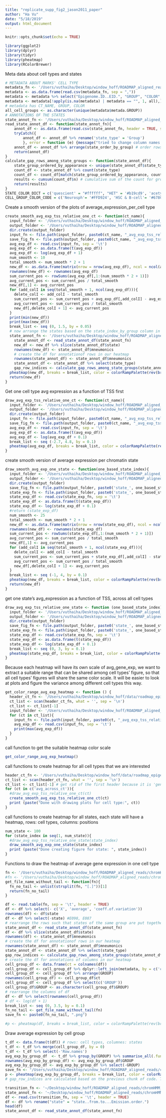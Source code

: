 ```yaml
---
title: "replicate_supp_fig2_jason2011_paper"
author: "Ha Vu"
date: "5/18/2019"
output: html_document
---
```


```r
knitr::opts_chunk$set(echo = TRUE)
```

```r
library(ggplot2)
library(dplyr)
library(tidyr)
library(pheatmap)
library(RColorBrewer)
```
Meta data about cell types and states
```r
# METADATA ABOUT MARKS' CELL TYPE
metadata_fn <- '/Users/vuthaiha/Desktop/window_hoff/ROADMAP_aligned_reads/ROADMAP_metadata_july2013.csv'
metadata <- as.data.frame(read.csv(metadata_fn, sep = ","))
metadata <- metadata %>% select("Epigenome.ID..EID.", "GROUP", "COLOR", "TYPE", "Epigenome.name..from.EDACC.Release.9.directory.", "ANATOMY", "TYPE") %>% rename("CT_NAME" = "Epigenome.ID..EID.") %>% rename("Epig_name" = "Epigenome.name..from.EDACC.Release.9.directory.")
metadata <- metadata[!apply(is.na(metadata) | metadata == "", 1, all),]
# metadata has CT_NAME, GROUP, COLOR
all_cell_groups <- as.character(unique(metadata$metada.GROUP))
# ANNOTATIONS OF THE STATES
state_annot_fn <- '/Users/vuthaiha/Desktop/window_hoff/ROADMAP_aligned_reads/chromHMM_model/model_100_state/figures/supp_excel/state_annotations_processed.csv'
read_state_annot_df <- function(state_annot_fn){
	annot_df <- as.data.frame(read.csv(state_annot_fn, header = TRUE, stringsAsFactors = FALSE))
	tryCatch({
		annot_df <- annot_df %>% rename('state_type' = 'Group')
		}, error = function (e) {message("tried to change column names in annot_df and nothing worth worrying happened")})
	annot_df <- annot_df %>% arrange(state_order_by_group) # order rows based on the index that we get from state_order_by_group column
	return(annot_df)	
}
calculate_gap_rows_among_state_groups <- function(state_annot_df){
	state_group_ordered_by_appearance <- unique(state_annot_df$state_type) # list of different state groups, ordered by how they appear in the heatmap from top to bottom
	count_df <- state_annot_df %>% count(state_type)
	count_df <- count_df[match(state_group_ordered_by_appearance, count_df$state_type),] # order the rows such that the state_type are ordered based on state_group_ordered_by_appearance
	results <- cumsum(count_df$n) # cumulative sum of the count for groups of states, which will be used to generate the gaps between rows of the heatmaps
	return(results)
}
STATE_COLOR_DICT = c('quescient' = "#ffffff", "HET" = '#b19cd9', 'acetylations' = '#fffacd', 'enhancers'= '#FFA500', 'ct_spec enhancers' = '#FFA500', 'transcription' = '#006400', 'weak transcription' = '#228B22', 'weak enhancers' = '#ffff00', 'transcribed and enhancer' = '#ADFF2F', 'exon' = '#3cb371', 'promoters' = '#ff4500', 'TSS' = '#FF0000', 'weak promoters' = '#800080', 'polycomb repressed' = '#C0C0C0', 'others' = '#fff5ee', 'znf' = '#7fffd4', 'DNase' = '#fff44f')
CELL_GROUP_COLOR_CODE = c('Neurosph'= '#FFD924', 'HSC & B-cell'= '#678C69', 'Mesench'= '#B65C73', 'Brain'= '#C5912B', 'Adipose'= '#AF5B39', 'Thymus'= '#DAB92E', 'Sm. Muscle'= '#F182BC', 'IMR90'= '#E41A1C', 'Myosat'= '#E67326', 'iPSC'= '#69608A', 'Muscle'= '#C2655D', 'Digestive'= '#C58DAA', 'ESC'= '#924965', 'Epithelial'= '#FF9D0C', 'Heart'= '#D56F80', 'ENCODE2012'= '#000000', 'ES-deriv'= '#4178AE', 'Other'= '#999999', 'Blood & T-cell'= '#55A354', 'NA' = 'black')
```
Create a smooth version of the plots of average_expression_per_cell type
```r
create_smooth_avg_exp_tss_relative_one_ct <- function(ct_name){
  input_folder <- '/Users/vuthaiha/Desktop/window_hoff/ROADMAP_aligned_reads/chromHMM_model/model_100_state/replicate_supp_fig2_ernst_etal_2011/ct_avg_gExp_tss_relative/'
  output_folder <- '/Users/vuthaiha/Desktop/window_hoff/ROADMAP_aligned_reads/chromHMM_model/model_100_state/replicate_supp_fig2_ernst_etal_2011/smooth_ct_avg_gEXp_tss_relative/'
  dir.create(output_folder)
  input_fn <- file.path(input_folder, paste0(ct_name, "_avg_exp_tss_relative.gz"))
  save_fig_fn <- file.path(output_folder, paste0(ct_name, "_avg_exp_tss_relative.png"))
  avg_exp_df <- read.csv(input_fn, sep = '\t')
  avg_exp_df <- as.data.frame(t(avg_exp_df))
  avg_exp_df <- log(avg_exp_df + 1)
  num_smooth <- 10
  total_smooth <- num_smooth * 2 + 1
  new_df <- as.data.frame(matrix(nrow = nrow(avg_exp_df), ncol = ncol(avg_exp_df) - 2 * num_smooth))
  rownames(new_df) <- rownames(avg_exp_df)
  sum_current_pos <- rowSums(avg_exp_df[,1:(num_smooth * 2 + 1)])
  avg_current_pos <- sum_current_pos / total_smooth
  new_df[,1] <- avg_current_pos
  for (add_colI in seq(total_smooth + 1, ncol(avg_exp_df))){
    delete_colI <- add_colI - total_smooth
    sum_current_pos <- sum_current_pos + avg_exp_df[,add_colI] - avg_exp_df[,delete_colI]
    avg_current_pos <- sum_current_pos / total_smooth
    new_df[,delete_colI + 1] <- avg_current_pos
  }
  print(min(new_df))
  print(max(new_df))
  break_list <- seq (0, 1.5, by = 0.05)
  # now arrange the states based on the state_index_by_group column in the state_annot_fn
  state_annot_fn <- '/Users/vuthaiha/Desktop/window_hoff/ROADMAP_aligned_reads/chromHMM_model/model_100_state/figures/supp_excel/state_annotations_processed.csv'
	state_annot_df <- read_state_annot_df(state_annot_fn)
	new_df <- new_df %>% slice(state_annot_df$state)
	rownames(new_df) <- state_annot_df$mneumonics
	# create the df for annotationof rows in our heatmap
	rownames(state_annot_df) <- state_annot_df$mneumonics
	state_annot_df <- state_annot_df %>% select(state_type)
	gap_row_indices <- calculate_gap_rows_among_state_groups(state_annot_df)
  pheatmap(new_df, breaks = break_list, color = colorRampPalette(rev(brewer.pal(n = 7, name = "RdYlBu")))(length(break_list)), annotation_row = state_annot_df, annotation_colors = list(state_type = STATE_COLOR_DICT), gaps_row = gap_row_indices, fontsize = 5, cluster_rows = FALSE, cluster_cols = FALSE, show_colnames = FALSE, filename = save_fig_fn) 
  return(new_df)
}
```

Get one cell type avg expression as a function of TSS first
```r
draw_avg_exp_tss_relative_one_ct <- function(ct_name){
  input_folder <- '/Users/vuthaiha/Desktop/window_hoff/ROADMAP_aligned_reads/chromHMM_model/model_100_state/replicate_supp_fig2_ernst_etal_2011/ct_avg_gExp_tss_relative/'
  output_folder <- '/Users/vuthaiha/Desktop/window_hoff/ROADMAP_aligned_reads/chromHMM_model/model_100_state/replicate_supp_fig2_ernst_etal_2011/fig_ct_avg_gExp_tss_relative/'
  dir.create(output_folder)
  input_fn <- file.path(input_folder, paste0(ct_name, "_avg_exp_tss_relative.gz"))
  save_fig_fn <- file.path(output_folder, paste0(ct_name, "_avg_exp_tss_relative.png"))
  avg_exp_df <- read.csv(input_fn, sep = '\t')
  avg_exp_df <- as.data.frame(t(avg_exp_df))
  avg_exp_df <- log(avg_exp_df + 0.1)
  break_list <- seq (-2.7, 4.8, by = 0.1)
  pheatmap(avg_exp_df, breaks = break_list, color = colorRampPalette(rev(brewer.pal(n = 7, name = "RdYlBu")))(length(break_list)), fontsize = 5, cluster_rows = FALSE, cluster_cols = FALSE, show_colnames = FALSE, filename = save_fig_fn) 
}
```

create smooth version of average expression per chromatin state
```r
draw_smooth_avg_exp_one_state <- function(one_based_state_index){
  input_folder <- '/Users/vuthaiha/Desktop/window_hoff/ROADMAP_aligned_reads/chromHMM_model/model_100_state/replicate_supp_fig2_ernst_etal_2011/ct_avg_gExp_tss_relative/'
  output_folder <- '/Users/vuthaiha/Desktop/window_hoff/ROADMAP_aligned_reads/chromHMM_model/model_100_state/replicate_supp_fig2_ernst_etal_2011/smooth_state_fig_avg_gExp_tss_relative/'
  dir.create(output_folder)
  save_fig_fn <- file.path(output_folder, paste0('state_', one_based_state_index, "_avg_exp_tss_relative.png"))
  state_exp_fn <- file.path(input_folder, paste0('state_', one_based_state_index, "_avg_exp_tss_relative.gz"))
  state_exp_df <- read.csv(state_exp_fn, sep = '\t')
  state_exp_df <- as.data.frame(t(state_exp_df))
  state_exp_df <- log(state_exp_df + 0.1)
  #return (state_exp_df)
  num_smooth <- 25
  total_smooth <- num_smooth * 2 + 1
  new_df <- as.data.frame(matrix(nrow = nrow(state_exp_df), ncol = ncol(state_exp_df) - 2 * num_smooth))
  rownames(new_df) <- rownames(state_exp_df)
  sum_current_pos <- rowSums(state_exp_df[,1:(num_smooth * 2 + 1)])
  avg_current_pos <- sum_current_pos / total_smooth
  new_df[,1] <- avg_current_pos
  for (add_colI in seq(total_smooth + 1, ncol(state_exp_df))){
    delete_colI <- add_colI - total_smooth
    sum_current_pos <- sum_current_pos + state_exp_df[,add_colI] - state_exp_df[,delete_colI]
    avg_current_pos <- sum_current_pos / total_smooth
    new_df[,delete_colI + 1] <- avg_current_pos
  }
  break_list <- seq (-1, 4, by = 0.1)
  pheatmap(new_df, breaks = break_list, color = colorRampPalette(rev(brewer.pal(n = 7, name = "RdYlBu")))(length(break_list)), fontsize = 5, cluster_rows = FALSE, cluster_cols = FALSE, show_colnames = FALSE, show_rownames = TRUE, filename = save_fig_fn) 
  return(new_df)
}
```
get one state's avg_expression as a function of TSS, across all cell types
```r
draw_avg_exp_tss_relative_one_state <- function (one_based_state_index) {
  input_folder <- '/Users/vuthaiha/Desktop/window_hoff/ROADMAP_aligned_reads/chromHMM_model/model_100_state/replicate_supp_fig2_ernst_etal_2011/ct_avg_gExp_tss_relative/'
  output_folder <- '/Users/vuthaiha/Desktop/window_hoff/ROADMAP_aligned_reads/chromHMM_model/model_100_state/replicate_supp_fig2_ernst_etal_2011/state_fig_avg_gExp_tss_relative/'
  dir.create(output_folder)
  save_fig_fn <- file.path(output_folder, paste0('state_', one_based_state_index, "_avg_exp_tss_relative.png"))
  state_exp_fn <- file.path(input_folder, paste0('state_', one_based_state_index, "_avg_exp_tss_relative.gz"))
  state_exp_df <- read.csv(state_exp_fn, sep = '\t')
  state_exp_df <- as.data.frame(t(state_exp_df))
  state_exp_df <- log(state_exp_df + 0.1)
  break_list <- seq (0, 3, by = 0.1)
  pheatmap(state_exp_df, breaks = break_list, color = colorRampPalette(rev(brewer.pal(n = 7, name = "RdYlBu")))(length(break_list)), fontsize = 4.5, cluster_rows = FALSE, cluster_cols = FALSE, show_colnames = FALSE, filename = save_fig_fn, cellwidth = 5 , cellheight = 5) 
}
```
Because each heatmap will have its own scale of avg_gene_exp, we want to extract a suitable range that can be shared among cell types' figure, so that all cell types' figures will share the same color scale. It will be easier to look at plots and figure the variance among different cell types this way.  
```r
get_color_range_avg_exp_heatmap <- function () {
  header_ct_fn <- '/Users/vuthaiha/Desktop/window_hoff/data/roadmap_epigenome/gene_exp/header_57epigenomes_rpkm_protein_coding'
  ct_list <- scan(header_ct_fn, what = '', sep = '\n')
  ct_list <- ct_list[-1]
  input_folder <- '/Users/vuthaiha/Desktop/window_hoff/ROADMAP_aligned_reads/chromHMM_model/model_100_state/replicate_supp_fig2_ernst_etal_2011/ct_avg_gExp_tss_relative/'
  for (ct in ct_list){
    input_fn <- file.path(input_folder, paste0(ct, "_avg_exp_tss_relative.gz"))
    avg_exp_df <- read.csv(input_fn, sep = '\t')
    print(max(avg_exp_df))
  }
}
```
call function to get the suitable heatmap color scale
```r
get_color_range_avg_exp_heatmap()
```
call functions to create heatmap for all cell types that we are interested
```r
header_ct_fn <- '/Users/vuthaiha/Desktop/window_hoff/data/roadmap_epigenome/gene_exp/header_57epigenomes_rpkm_protein_coding'
ct_list <- scan(header_ct_fn, what = '', sep = '\n')
ct_list <- ct_list[-1] # get rid of the first header because it is 'gene_id'
for (ct in c('avg_across_ct')){
  #draw_avg_exp_tss_relative_one_ct(ct)
  create_smooth_avg_exp_tss_relative_one_ct(ct)
  print (paste("Done with drawing plots for cell type:", ct))
}
```

call functions to create heatmap for all states, each state will have a heatmap, rows: cell types, columns: positions
```r
num_state <- 100
for (state_index in seq(1, num_state)){
  #draw_avg_exp_tss_relative_one_state(state_index)
  draw_smooth_avg_exp_one_state(state_index)
  print (paste("Done creating figure for state: ", state_index))
}
```


Functions to draw the heatmap of average gene expression in one cell type
```r
fn <- '/Users/vuthaiha/Desktop/window_hoff/ROADMAP_aligned_reads/chromHMM_model/model_100_state/replicate_supp_fig2_ernst_etal_2011/one_avg_exp_per_state/bp_uniform_avg_exp.txt'
#fn <- '/Users/vuthaiha/Desktop/window_hoff/ROADMAP_aligned_reads/chromHMM_model/model_100_state/replicate_supp_fig2_ernst_etal_2011/one_avg_exp_per_state/segment_uniform_avg_exp.txt'
get_file_name_without_tail <- function(fn){
  fn_no_tail <- unlist(strsplit(fn, "[.]"))[1] 
  return(fn_no_tail)
}

df <- read.table(fn, sep = '\t', header = TRUE)
df <- df %>% select(- c('X', 'average', 'coeff.of.variation'))
rownames(df) <- df$state
df <- df %>% select(-state) #E098, E087
# rearrange the rows such that states of the same group are put together
state_annot_df <- read_state_annot_df(state_annot_fn)
df <- df %>% slice(state_annot_df$state)
rownames(df) <- state_annot_df$mneumonics
# create the df for annotationof rows in our heatmap
rownames(state_annot_df) <- state_annot_df$mneumonics
state_annot_df <- state_annot_df %>% select(state_type)
gap_row_indices <- calculate_gap_rows_among_state_groups(state_annot_df)
# create the df for annotations of columns in our heatmap
cell_group_df <- data.frame(ct = colnames(df))
cell_group_df <- cell_group_df %>% dplyr::left_join(metadata, by = c('ct' = 'CT_NAME'))
cell_group_df <- cell_group_df %>% arrange(GROUP)
rownames(cell_group_df) <- cell_group_df$ct
cell_group_df <- cell_group_df %>% select(c('GROUP'))
cell_group_df$GROUP <- as.character(cell_group_df$GROUP)
# rearrange the columns of df
df <- df %>% select(rownames(cell_group_df))
# df <- log(df + 1)
break_list <- seq (0, 3.5, by = 0.1)
fn_no_tail <- get_file_name_without_tail(fn)
save_fn <- paste0(fn_no_tail, ".png")

#p <- pheatmap(df, breaks = break_list, color = colorRampPalette(rev(brewer.pal(n = 7, name = "RdYlBu")))(length(break_list)), annotation_row = state_annot_df, annotation_col =  cell_group_df, annotation_colors = list(state_type = STATE_COLOR_DICT, GROUP = CELL_GROUP_COLOR_CODE), gaps_row = gap_row_indices, filename = save_fn, fontsize = 4.5, cluster_rows = FALSE, cluster_cols = FALSE)
```

Draw average expression by cell group
```r
t_df <- data.frame(t(df)) # rows: cell types, columnes: states
t_df <- t_df %>% merge(cell_group_df, by = 0)
t_df <- t_df %>% select(-'Row.names')
avg_exp_by_group_df  <- t_df %>% group_by(GROUP) %>% summarise_all(.funs = mean)
rownames(avg_exp_by_group_df) <- avg_exp_by_group_df$GROUP
avg_exp_by_group_df <- avg_exp_by_group_df %>% select(-GROUP)
save_fn <- "/Users/vuthaiha/Desktop/window_hoff/ROADMAP_aligned_reads/chromHMM_model/model_100_state/replicate_supp_fig2_ernst_etal_2011/one_avg_exp_per_state/bp_uniform_avg_exp_by_cell_group.png"
p <- pheatmap(avg_exp_by_group_df, breaks = break_list, color = colorRampPalette(rev(brewer.pal(n = 7, name = "RdYlBu")))(length(break_list)), annotation_col =  state_annot_df, annotation_colors = list(state_type = STATE_COLOR_DICT, GROUP = CELL_GROUP_COLOR_CODE),  filename = save_fn, fontsize_col = 4.5, fontsize_row = 10, cluster_rows = FALSE, cluster_cols = FALSE, cellwidth = 5, cellheight = 10)
# gap_row_indices are calculated based on the previous chunk of code. There's a gap between each group of state
```

```r
transition_fn <- '~/Desktop/window_hoff/ROADMAP_aligned_reads/chromHMM_model/model_100_state/transitions_100.txt.gz'
state_annot_fn <- '~/Desktop/window_hoff/ROADMAP_aligned_reads/chromHMM_model/model_100_state/figures/supp_excel/state_annotations_processed.csv'
df <- read.csv(transition_fn, sep = '\t', header = TRUE)
df <- df %>% rename("state" = "state..from.to...Emission.order.")
head(df)
state_annot_df <- read_state_annot_df(state_annot_fn)
```
